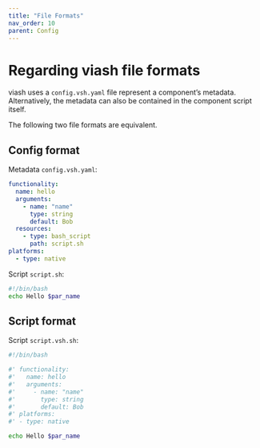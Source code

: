 ```yaml
---
title: "File Formats"
nav_order: 10
parent: Config
---
```


# Regarding viash file formats

viash uses a `config.vsh.yaml` file represent a component's metadata. Alternatively, the metadata can also be contained in the component script itself. 

The following two file formats are equivalent.

## Config format 

Metadata `config.vsh.yaml`:

```yaml
functionality:
  name: hello
  arguments:
    - name: "name"
      type: string
      default: Bob
  resources:
    - type: bash_script
      path: script.sh
platforms:
  - type: native
```

Script `script.sh`:

```bash
#!/bin/bash
echo Hello $par_name
```

## Script format

Script `script.vsh.sh`:

```bash
#!/bin/bash

#' functionality:
#'   name: hello
#'   arguments:
#'     - name: "name"
#'       type: string
#'       default: Bob
#' platforms:
#' - type: native

echo Hello $par_name
```

